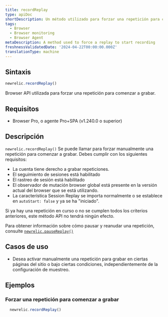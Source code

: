 ```yaml
---
title: recordReplay
type: apiDoc
shortDescription: Un método utilizado para forzar una repetición para comenzar a grabar.
tags:
  - Browser
  - Browser monitoring
  - Browser Agent
metaDescription: A method used to force a replay to start recording
freshnessValidatedDate: '2024-04-22T00:00:00.000Z'
translationType: machine
---
```


## Sintaxis

```js
newrelic.recordReplay()
```

Browser API utilizada para forzar una repetición para comenzar a grabar.

## Requisitos

* Browser Pro, o agente Pro+SPA (v1.240.0 o superior)

## Descripción

`newrelic.recordReplay()` Se puede llamar para forzar manualmente una repetición para comenzar a grabar. Debes cumplir con los siguientes requisitos:

* La cuenta tiene derecho a grabar repeticiones.
* El seguimiento de sesiones está habilitado
* El rastreo de sesión está habilitado
* El observador de mutación browser global está presente en la versión actual del browser que se está utilizando.
* La característica Session Replay se importa normalmente o se establece en `autoStart: false` y ya se ha &quot;iniciado&quot;.

Si ya hay una repetición en curso o no se cumplen todos los criterios anteriores, este método API no tendrá ningún efecto.

Para obtener información sobre cómo pausar y reanudar una repetición, consulte [`newrelic.pauseReplay()`](/docs/browser/new-relic-browser/browser-apis/pauseReplay)

## Casos de uso

* Desea activar manualmente una repetición para grabar en ciertas páginas del sitio o bajo ciertas condiciones, independientemente de la configuración de muestreo.

## Ejemplos

### Forzar una repetición para comenzar a grabar

```js
  newrelic.recordReplay()
```